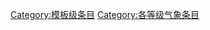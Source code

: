 {{catmore1|[[WikiProject:气象|WikiProject:气象]]}}
{{Articles by Quality|topic=气象|project=气象|format=TOC}}
{{empty category}}

[[Category:模板级条目|Category:模板级条目]]
[[Category:各等级气象条目|Category:各等级气象条目]]